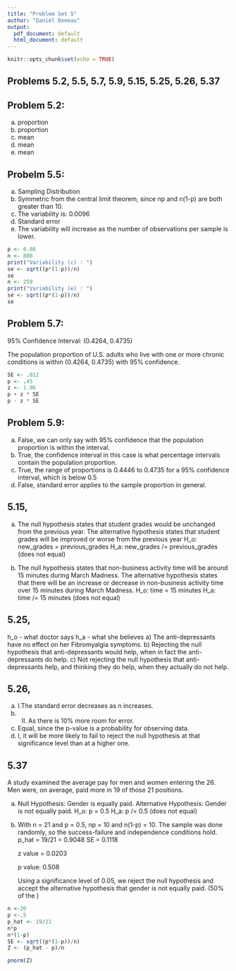 ```yaml
---
title: "Problem Set 5"
author: "Daniel Deneau"
output:
  pdf_document: default
  html_document: default
---
```


```r
knitr::opts_chunk$set(echo = TRUE)
```

## Problems  5.2,  5.5,  5.7,  5.9,  5.15,  5.25,  5.26,  5.37


## Problem 5.2:
a) proportion
b) proportion
c) mean
d) mean
e) mean

## Probelm 5.5:
a) Sampling Distribution
b) Symmetric from the central limit theorem, since np and n(1-p) are both greater than 10.
c) The variability is: 0.0096
d) Standard error
e) The variability will increase as the number of observations per sample is lower.

```r
p <- 0.08
n <- 800
print("Variability (c) : ")
se <- sqrt((p*(1-p))/n)
se
n <- 250
print("Variability (e) : ")
se <- sqrt((p*(1-p))/n)
se
```


## Problem 5.7:
95% Confidence Interval: (0.4264, 0.4735)

The population proportion of U.S. adults who live with one or more chronic conditions
is within (0.4264, 0.4735) with 95% confidence.
```r
SE <- .012
p <- .45
z <- 1.96
p + z * SE
p - z * SE

```
## Problem 5.9:
a) False, we can only say with 95% confidence that the population proportion is within the interval.
b) True, the confidence interval in this case is what percentage intervals contain the population proportion.
c) True, the range of proportions is 0.4446 to 0.4735 for a 95% confidence interval, which is below 0.5
d) False, standard error applies to the sample proportion in general.

## 5.15,  
a) The null hypothesis states that student grades would be unchanged from the previous year. The alternative hypothesis states that student grades will be improved or worse from the previous year
H_o: new_grades = previous_grades
H_a: new_grades /= previous_grades (does not equal)

b) The null hypothesis states that non-business activity time will be around 15 minutes during March Madness. The alternative hypothesis states that there will be an increase or decrease in non-business activity time over 15 minutes during March Madness.
H_o: time = 15 minutes
H_a: time /= 15 minutes (does not equal)


## 5.25,
h_o - what doctor says
h_a - what she believes
a) The anti-depressants have no effect on her Fibromyalgia symptoms. 
b) Rejecting the null hypothesis that anti-depressants would help, when in fact the anti-depressants do help.
c) Not rejecting the null hypothesis that anti-depressants help, and thinking they do help, when they actually do not help.

## 5.26,
a) I.The standard error decreases as n increases. 
b) II. As there is 10% more room for error.
c) Equal, since the p-value is a probability for observing data.
d) I, it will be more likely to fail to reject the null hypothesis at that significance level than at a higher one.

## 5.37
A study examined the average pay for men and women entering the
26. Men were, on average, paid more in 19 of those 21 positions. 

a) Null Hypothesis: Gender is equally paid.
   Alternative Hypothesis: Gender is not equally paid.
   H_o: p = 0.5
   H_a: p /= 0.5 (does not equal)
   
b) With n = 21 and p = 0.5, np = 10 and n(1-p) = 10. The sample was done randomly, so the success-failure and independence conditions hold.
   p_hat = 19/21 = 0.9048
   SE = 0.1118
   
   z value = 0.0203
   
   p value: 0.508
   
   Using a significance level of 0.05, we reject the null hypothesis and accept the alternative hypothesis that gender is not equally paid.
   (50% of the )
   
```r
n <-20
p <-.5
p_hat <- 19/21
n*p
n*(1-p)
SE <- sqrt((p*(1-p))/n)
Z <- (p_hat - p)/n

pnorm(Z)


```
   
